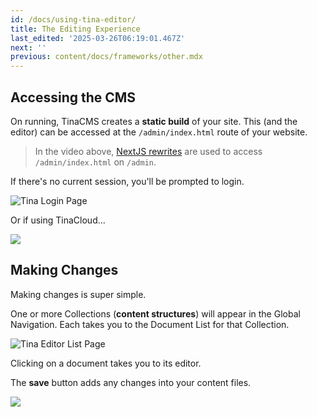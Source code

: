 ```yaml
---
id: /docs/using-tina-editor/
title: The Editing Experience
last_edited: '2025-03-26T06:19:01.467Z'
next: ''
previous: content/docs/frameworks/other.mdx
---
```


<Youtube embedSrc="https://www.youtube.com/embed/CsCQS7HIBv0?si=rrQbD_l21B7u2zyo" />

## Accessing the CMS

On running, TinaCMS creates a **static build** of your site. This (and the editor) can be accessed at the `/admin/index.html` route of your website.

> In the video above, [NextJS rewrites](https://nextjs.org/docs/app/api-reference/config/next-config-js/rewrites) are used to access `/admin/index.html` on `/admin`.

If there's no current session, you'll be prompted to login.

![Tina Login Page](/img/tina-login.png)

Or if using TinaCloud...

![](/img/docs/tinacloudauth.png)

## Making Changes

Making changes is super simple.

One or more Collections (**content structures**) will appear in the Global Navigation. Each takes you to the Document List for that Collection.

![Tina Editor List Page](/img/tina-list-page.png)

Clicking on a document takes you to its editor.

The **save** button adds any changes into your content files.

![](/2.png)
